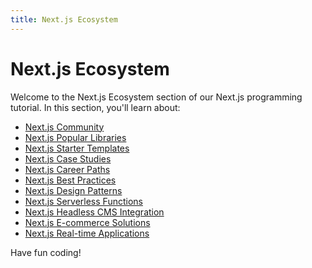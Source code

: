 ```yaml
---
title: Next.js Ecosystem
---
```


# Next.js Ecosystem

Welcome to the Next.js Ecosystem section of our Next.js programming tutorial. In this section, you'll learn about:

- [Next.js Community](./0-nextjs-community.mdx)
- [Next.js Popular Libraries](./1-nextjs-popular-libraries.mdx)
- [Next.js Starter Templates](./2-nextjs-starter-templates.mdx)
- [Next.js Case Studies](./3-nextjs-case-studies.mdx)
- [Next.js Career Paths](./4-nextjs-career-paths.mdx)
- [Next.js Best Practices](./5-nextjs-best-practices.mdx)
- [Next.js Design Patterns](./6-nextjs-design-patterns.mdx)
- [Next.js Serverless Functions](./7-nextjs-serverless-functions.mdx)
- [Next.js Headless CMS Integration](./8-nextjs-headless-cms-integration.mdx)
- [Next.js E-commerce Solutions](./9-nextjs-e-commerce-solutions.mdx)
- [Next.js Real-time Applications](./10-nextjs-real-time-applications.mdx)

Have fun coding!